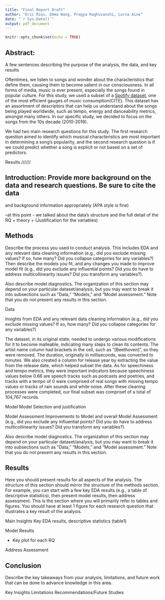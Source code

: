 ```yaml
---
title: "Final Report Draft"
author: "Eric Rios, Emma Wang, Pragya Raghuvanshi, Lorna Aine"
date: "`r Sys.Date()`"
output: pdf_document
---
```


```r
knitr::opts_chunk$set(echo = TRUE)
```
## Abstract: 
A few sentences describing the purpose of the analysis, the data, and key results

Oftentimes, we listen to songs and wonder about the characteristics that define them, causing them to become salient in our consciousness. In all forms of media, music is ever present, especially the songs found in popular culture. For this study, we used a subset of a [Spotify dataset](https://www.kaggle.com/datasets/yamaerenay/spotify-dataset-19212020-600k-tracks), one of the most efficient gauges of music consumption(CITE). This dataset has an assortment of descriptors that can help us understand about the songs being played worldwide, such as tempo, energy and danceability metrics, amongst many others. In our specific study, we decided to focus on the songs from the 10s decade (2010-2019).

We had two main research questions for this study. The first research question aimed to identify which musical characteristics are most important in determining a song's popularity, and the second research question is if we could predict whether a song is explicit or not based on a set of predictors. 

Results
//////

## Introduction: Provide more background on the data and research questions. Be sure to cite the data
and background information appropriately (APA style is fine)

--at this point - we talked about the data's structure and the full detail of the RQ + theory + (Justification for the variables)


##  Methods
Describe the process you used to conduct analysis. This includes EDA and any relevant
data cleaning information (e.g., did you exclude missing values? If so, how many? Did you collapse categories for any variables?) 
Then describe the models you fit, and any changes you made to improve model fit (e.g., did you exclude any influential points? Did you do have to address multicollinearity issues? Did you transform any variables?). 

Also describe model diagnostics. The organization of this section may depend on your particular dataset/analysis, but you may want to break it into subsections such as “Data,” “Models,” and “Model assessment.” Note that you do not present any results in this section.


Data

Insights from  EDA and any relevant data cleaning information 
 (e.g., did you exclude missing values? If so, how many? Did you collapse categories for any variables?)
 
 The dataset, in its original state, needed to undergo various modifications for it to become malleable, indicating many steps to clean its contents. The artist name column had brackets in the cell, such as "[Beethoven]", so they were removed. The duration, originally in milliseconds, was converted to minutes. We also created a column for release year by extracting the value from the release date, which helped subset the data. As for speechiness and tempo metrics, they were important indicators because speechiness values below 0.66 are speech tracks such as podcasts and poetries, and tracks with a tempo of 0 were comprised of real songs with missing tempo values or tracks of rain sounds and white noise. After these cleaning processes were completed, our final subset was comprisef of a total of 104,767 records.
 
 Model
Model Selection and justification




Model Assessment
Improvements to Model and overall Model Assessment
(e.g., did you exclude any influential points? Did you do have to address multicollinearity issues? Did you transform any variables?). 







Also describe model diagnostics. The organization of this section may depend on your particular dataset/analysis, but you may want to break it into subsections such as “Data,” “Models,” and “Model assessment.” Note that you do not present any results in this section.










## Results
Here you should present results for all aspects of the analysis. The structure of this section should mirror the structure of the methods section. For example, you can start with a few key EDA results (e.g., a table of descriptive statistics), then present model results, then address assessment. This is the section where you will primarily refer to tables and figures. You should have at least 1 figure for each research question that illustrates a key result of the analysis.

Main Insights
Key EDA results, descriptive statistics (table1)



Model Results


- Key plot for each RQ


Address Assessment



## Conclusion
Describe the key takeaways from your analysis, limitations, and future work that can be done to advance knowledge in this area.

Key Insights
Limitations
Recommendations/Future Studies


